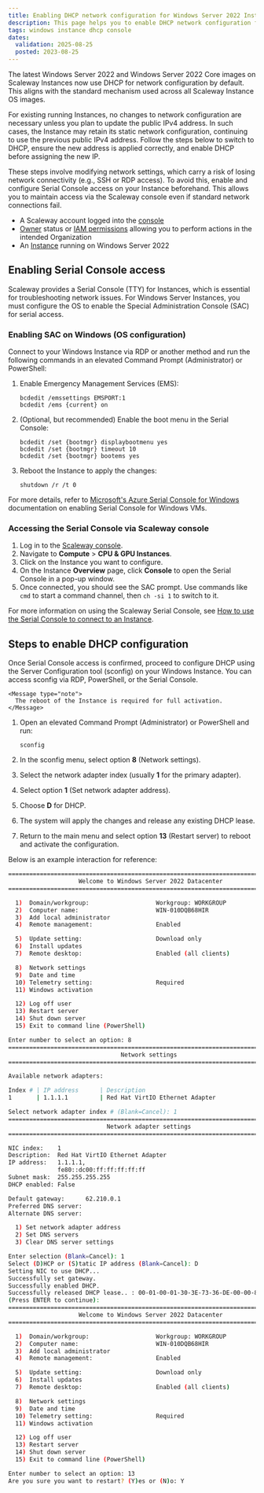 ```yaml
---
title: Enabling DHCP network configuration for Windows Server 2022 Instances
description: This page helps you to enable DHCP network configuration for Windows Server 2022 Instances
tags: windows instance dhcp console
dates:
  validation: 2025-08-25
  posted: 2023-08-25
---
```



The latest Windows Server 2022 and Windows Server 2022 Core images on Scaleway Instances now use DHCP for network configuration by default. This aligns with the standard mechanism used across all Scaleway Instance OS images.

For existing running Instances, no changes to network configuration are necessary unless you plan to update the public IPv4 address. In such cases, the Instance may retain its static network configuration, continuing to use the previous public IPv4 address. 
Follow the steps below to switch to DHCP, ensure the new address is applied correctly, and enable DHCP before assigning the new IP.

<Message type="important">
    These steps involve modifying network settings, which carry a risk of losing network connectivity (e.g., SSH or RDP access). To avoid this, enable and configure Serial Console access on your Instance beforehand. This allows you to maintain access via the Scaleway console even if standard network connections fail.
</Message>

<Requirements />

- A Scaleway account logged into the [console](https://console.scaleway.com)
- [Owner](/iam/concepts/#owner) status or [IAM permissions](/iam/concepts/#permission) allowing you to perform actions in the intended Organization
- An [Instance](/instances/how-to/create-an-instance/) running on Windows Server 2022


## Enabling Serial Console access

Scaleway provides a Serial Console (TTY) for Instances, which is essential for troubleshooting network issues.
For Windows Server Instances, you must configure the OS to enable the Special Administration Console (SAC) for serial access.

### Enabling SAC on Windows (OS configuration)

Connect to your Windows Instance via RDP or another method and run the following commands in an elevated Command Prompt (Administrator) or PowerShell:

1. Enable Emergency Management Services (EMS):
   ```
   bcdedit /emssettings EMSPORT:1
   bcdedit /ems {current} on
   ```

2. (Optional, but recommended) Enable the boot menu in the Serial Console:
   ```
   bcdedit /set {bootmgr} displaybootmenu yes
   bcdedit /set {bootmgr} timeout 10
   bcdedit /set {bootmgr} bootems yes
   ```

3. Reboot the Instance to apply the changes:
   ```
   shutdown /r /t 0
   ```

For more details, refer to [Microsoft's Azure Serial Console for Windows](https://learn.microsoft.com/en-us/troubleshoot/azure/virtual-machines/windows/serial-console-windows) documentation on enabling Serial Console for Windows VMs.

### Accessing the Serial Console via Scaleway console

1. Log in to the [Scaleway console](https://console.scaleway.com/).
2. Navigate to **Compute** > **CPU & GPU Instances**.
3. Click on the Instance you want to configure.
4. On the Instance **Overview** page, click **Console** to open the Serial Console in a pop-up window.
5. Once connected, you should see the SAC prompt. Use commands like `cmd` to start a command channel, then `ch -si 1` to switch to it.

For more information on using the Scaleway Serial Console, see [How to use the Serial Console to connect to an Instance](/instances/how-to/use-serial-console/).

## Steps to enable DHCP configuration

Once Serial Console access is confirmed, proceed to configure DHCP using the Server Configuration tool (sconfig) on your Windows Instance. You can access sconfig via RDP, PowerShell, or the Serial Console.

    <Message type="note">
      The reboot of the Instance is required for full activation.
    </Message>

1. Open an elevated Command Prompt (Administrator) or PowerShell and run:
   ```
   sconfig
   ```

2. In the sconfig menu, select option **8** (Network settings).

3. Select the network adapter index (usually **1** for the primary adapter).

4. Select option **1** (Set network adapter address).

5. Choose **D** for DHCP.

6. The system will apply the changes and release any existing DHCP lease.

7. Return to the main menu and select option **13** (Restart server) to reboot and activate the configuration.  

Below is an example interaction for reference:

```sh
===============================================================================
                    Welcome to Windows Server 2022 Datacenter
===============================================================================

  1)  Domain/workgroup:                   Workgroup: WORKGROUP
  2)  Computer name:                      WIN-010DQB68HIR
  3)  Add local administrator
  4)  Remote management:                  Enabled

  5)  Update setting:                     Download only
  6)  Install updates
  7)  Remote desktop:                     Enabled (all clients)

  8)  Network settings
  9)  Date and time
  10) Telemetry setting:                  Required
  11) Windows activation

  12) Log off user
  13) Restart server
  14) Shut down server
  15) Exit to command line (PowerShell)

Enter number to select an option: 8
===============================================================================
                                Network settings
===============================================================================

Available network adapters:

Index # | IP address      | Description
1       | 1.1.1.1         | Red Hat VirtIO Ethernet Adapter

Select network adapter index # (Blank=Cancel): 1
===============================================================================
                            Network adapter settings
===============================================================================

NIC index:    1
Description:  Red Hat VirtIO Ethernet Adapter
IP address:   1.1.1.1,
              fe80::dc00:ff:ff:ff:ff:ff
Subnet mask:  255.255.255.255
DHCP enabled: False

Default gateway:      62.210.0.1
Preferred DNS server: 
Alternate DNS server: 

  1) Set network adapter address
  2) Set DNS servers
  3) Clear DNS server settings

Enter selection (Blank=Cancel): 1
Select (D)HCP or (S)tatic IP address (Blank=Cancel): D
Setting NIC to use DHCP...
Successfully set gateway.
Successfully enabled DHCP.
Successfully released DHCP lease.. : 00-01-00-01-30-3E-73-36-DE-00-00-84-DB-2B
(Press ENTER to continue): 
===============================================================================
                    Welcome to Windows Server 2022 Datacenter
===============================================================================

  1)  Domain/workgroup:                   Workgroup: WORKGROUP
  2)  Computer name:                      WIN-010DQB68HIR
  3)  Add local administrator
  4)  Remote management:                  Enabled

  5)  Update setting:                     Download only
  6)  Install updates
  7)  Remote desktop:                     Enabled (all clients)

  8)  Network settings
  9)  Date and time
  10) Telemetry setting:                  Required
  11) Windows activation

  12) Log off user
  13) Restart server
  14) Shut down server
  15) Exit to command line (PowerShell)

Enter number to select an option: 13
Are you sure you want to restart? (Y)es or (N)o: Y
```
